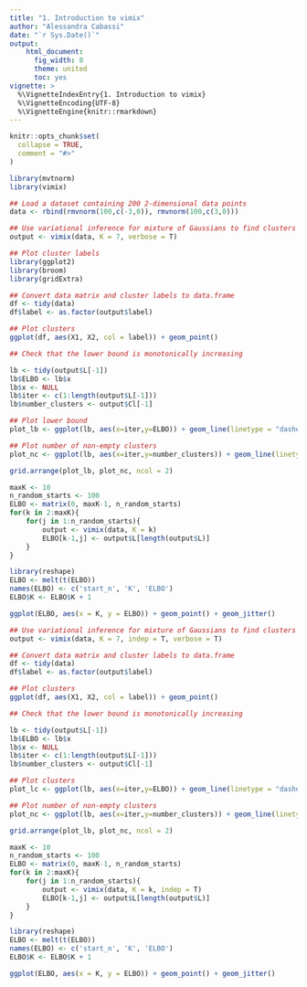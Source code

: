 ```yaml
---
title: "1. Introduction to vimix"
author: "Alessandra Cabassi"
date: "`r Sys.Date()`"
output: 
    html_document:
      fig_width: 8
      theme: united
      toc: yes
vignette: >
  %\VignetteIndexEntry{1. Introduction to vimix}
  %\VignetteEncoding{UTF-8}
  %\VignetteEngine{knitr::rmarkdown}
---
```


```r
knitr::opts_chunk$set(
  collapse = TRUE,
  comment = "#>"
)
```

```r
library(mvtnorm)
library(vimix)

## Load a dataset containing 200 2-dimensional data points
data <- rbind(rmvnorm(100,c(-3,0)), rmvnorm(100,c(3,0)))

## Use variational inference for mixture of Gaussians to find clusters
output <- vimix(data, K = 7, verbose = T)
```

```r
## Plot cluster labels
library(ggplot2)
library(broom)
library(gridExtra)

## Convert data matrix and cluster labels to data.frame
df <- tidy(data)
df$label <- as.factor(output$label)

## Plot clusters
ggplot(df, aes(X1, X2, col = label)) + geom_point()
```

```r
## Check that the lower bound is monotonically increasing

lb <- tidy(output$L[-1])
lb$ELBO <- lb$x
lb$x <- NULL
lb$iter <- c(1:length(output$L[-1]))
lb$number_clusters <- output$Cl[-1]

## Plot lower bound
plot_lb <- ggplot(lb, aes(x=iter,y=ELBO)) + geom_line(linetype = "dashed") + geom_point()

## Plot number of non-empty clusters
plot_nc <- ggplot(lb, aes(x=iter,y=number_clusters)) + geom_line(linetype = "dashed") + geom_point()

grid.arrange(plot_lb, plot_nc, ncol = 2)
```

```r
maxK <- 10
n_random_starts <- 100
ELBO <- matrix(0, maxK-1, n_random_starts)
for(k in 2:maxK){
    for(j in 1:n_random_starts){
        output <- vimix(data, K = k)
        ELBO[k-1,j] <- output$L[length(output$L)]
    }
}

library(reshape)
ELBO <- melt(t(ELBO))
names(ELBO) <- c('start_n', 'K', 'ELBO')
ELBO$K <- ELBO$K + 1

ggplot(ELBO, aes(x = K, y = ELBO)) + geom_point() + geom_jitter()
```

```r

## Use variational inference for mixture of Gaussians to find clusters
output <- vimix(data, K = 7, indep = T, verbose = T)
```

```r
## Convert data matrix and cluster labels to data.frame
df <- tidy(data)
df$label <- as.factor(output$label)

## Plot clusters
ggplot(df, aes(X1, X2, col = label)) + geom_point()
```

```r
## Check that the lower bound is monotonically increasing

lb <- tidy(output$L[-1])
lb$ELBO <- lb$x
lb$x <- NULL
lb$iter <- c(1:length(output$L[-1]))
lb$number_clusters <- output$Cl[-1]

## Plot clusters
plot_lc <- ggplot(lb, aes(x=iter,y=ELBO)) + geom_line(linetype = "dashed") + geom_point()

## Plot number of non-empty clusters
plot_nc <- ggplot(lb, aes(x=iter,y=number_clusters)) + geom_line(linetype = "dashed") + geom_point()

grid.arrange(plot_lb, plot_nc, ncol = 2)
```

```r
maxK <- 10
n_random_starts <- 100
ELBO <- matrix(0, maxK-1, n_random_starts)
for(k in 2:maxK){
    for(j in 1:n_random_starts){
        output <- vimix(data, K = k, indep = T)
        ELBO[k-1,j] <- output$L[length(output$L)]
    }
}

library(reshape)
ELBO <- melt(t(ELBO))
names(ELBO) <- c('start_n', 'K', 'ELBO')
ELBO$K <- ELBO$K + 1

ggplot(ELBO, aes(x = K, y = ELBO)) + geom_point() + geom_jitter()
```
